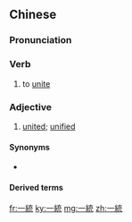 {{also|一统}}
==Chinese==
{{zh-forms|s=一统}}

===Pronunciation===
{{zh-pron
|m=一tǒng
|c=jat1 tung2
|mn=it-thóng
|cat=v,a
}}

===Verb===
{{zh-verb}}

# {{lb|zh|archaic}} to [[unite]]

===Adjective===
{{zh-adj}}

# {{lb|zh|archaic}} [[united]]; [[unified]]

====Synonyms====
* {{zh-l|統一}}

====Derived terms====
{{zh-der|大一統|一統天下}}

[[fr:一統]]
[[ky:一統]]
[[mg:一統]]
[[zh:一統]]